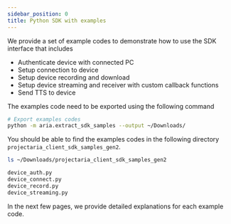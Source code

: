 ```yaml
---
sidebar_position: 0
title: Python SDK with examples
---
```


We provide a set of example codes to demonstrate how to use the SDK interface that includes
* Authenticate device with connected PC
* Setup connection to device
* Setup device recording and download
* Setup device streaming and receiver with custom callback functions
* Send TTS to device

The examples code need to be exported using the following command
```bash
# Export examples codes
python -m aria.extract_sdk_samples --output ~/Downloads/
```

You should be able to find the examples codes in the following directory `projectaria_client_sdk_samples_gen2`.
```bash
ls ~/Downloads/projectaria_client_sdk_samples_gen2

device_auth.py
device_connect.py
device_record.py
device_streaming.py
```

In the next few pages, we provide detailed explanations for each example code.
